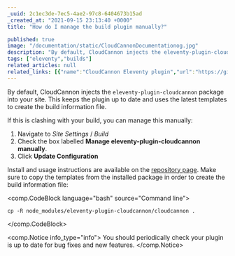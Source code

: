 ```yaml
---
_uuid: 2c1ec3de-7ec5-4ae2-97c8-6404673b15ad
_created_at: "2021-09-15 23:13:40 +0000"
title: "How do I manage the build plugin manually?"

published: true
image: "/documentation/static/CloudCannonDocumentationog.jpg"
description: "By default, CloudCannon injects the eleventy-plugin-cloudcannon package into your site. If defaulty setting clashes with your build, you can manage this manually."
tags: ["eleventy","builds"]
related_articles: null
related_links: [{"name":"CloudCannon Eleventy plugin","url":"https://github.com/CloudCannon/eleventy-plugin-cloudcannon"}]
---
```


By default, CloudCannon injects the `eleventy-plugin-cloudcannon` package into your site. This keeps the plugin up to date and uses the latest templates to create the build information file.

If this is clashing with your build, you can manage this manually:

1. Navigate to *Site Settings* / *Build*
2. Check the box labelled **Manage eleventy-plugin-cloudcannon manually**.
3. Click **Update Configuration**

Install and usage instructions are available on the [repository page](https://github.com/CloudCannon/eleventy-plugin-cloudcannon). Make sure to copy the templates from the installed package in order to create the build information file:

<comp.CodeBlock language="bash" source="Command line">
```
cp -R node_modules/eleventy-plugin-cloudcannon/cloudcannon .
```
</comp.CodeBlock>

<comp.Notice info_type="info">
  You should periodically check your plugin is up to date for bug fixes and new features.
</comp.Notice>
